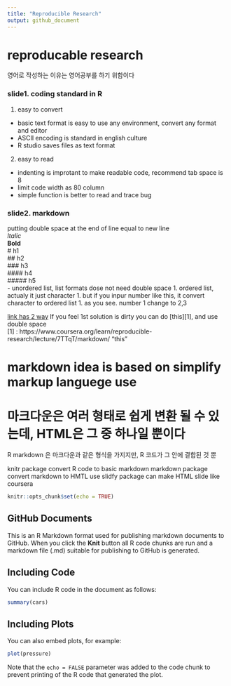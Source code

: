 ```yaml
---
title: "Reproducible Research"
output: github_document
---
```


reproducable research
======================
영어로 작성하는 이유는 영어공부를 하기 위함이다

### slide1. coding standard in R
1. easy to convert
- basic text format is easy to use any environment, convert any format and editor
- ASCII encoding is standard in english culture
- R studio saves files as text format

2. easy to read
- indenting is improtant to make readable code, recommend tab space is 8
- limit code width as 80 column
- simple function is better to read and trace bug


### slide2. markdown

putting double space at the end of line equal to new line  
*ltalic*  
**Bold**  
# h1  
## h2  
### h3  
#### h4  
##### h5  
- unordered list, list formats dose not need double space
1. ordered list, actualy it just character
1. but if you inpur number like this, it convert character to ordered list
1. as you see. number 1 change to 2,3

[link has 2 way](https://www.coursera.org/learn/reproducible-research/lecture/7TTqT/markdown/)
If you feel 1st solution is dirty you can do [this][1], and use double space  
[1] : https://www.coursera.org/learn/reproducible-research/lecture/7TTqT/markdown/ "this"

# markdown idea is based on simplify markup languege use
# 마크다운은 여러 형태로 쉽게 변환 될 수 있는데, HTML은 그 중 하나일 뿐이다
R markdown 은 마크다운과 같은 형식을 가지지만, R 코드가 그 안에 결합된 것 뿐

knitr package convert R code to basic markdown
markdown package convert markdown to HMTL
use slidfy package can make HTML slide like coursera




```r
knitr::opts_chunk$set(echo = TRUE)
```

## GitHub Documents

This is an R Markdown format used for publishing markdown documents to GitHub. When you click the **Knit** button all R code chunks are run and a markdown file (.md) suitable for publishing to GitHub is generated.

## Including Code

You can include R code in the document as follows:

```r
summary(cars)
```

## Including Plots

You can also embed plots, for example:

```r
plot(pressure)
```

Note that the `echo = FALSE` parameter was added to the code chunk to prevent printing of the R code that generated the plot.



